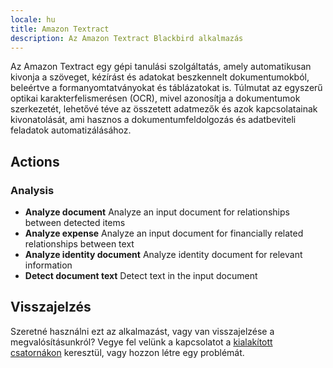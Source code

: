 ```yaml
---
locale: hu
title: Amazon Textract
description: Az Amazon Textract Blackbird alkalmazás
---
```


<LinkCard title="Megtekintés a Githubon" target="_blank" href="https://github.com/bb-io/AmazonTextract" icon="github" />

Az Amazon Textract egy gépi tanulási szolgáltatás, amely automatikusan kivonja a szöveget, kézírást és adatokat beszkennelt dokumentumokból, beleértve a formanyomtatványokat és táblázatokat is. Túlmutat az egyszerű optikai karakterfelismerésen (OCR), mivel azonosítja a dokumentumok szerkezetét, lehetővé téve az összetett adatmezők és azok kapcsolatainak kivonatolását, ami hasznos a dokumentumfeldolgozás és adatbeviteli feladatok automatizálásához.

## Actions

### Analysis
- **Analyze document** Analyze an input document for relationships between detected items
- **Analyze expense** Analyze an input document for financially related relationships between text
- **Analyze identity document** Analyze identity document for relevant information
- **Detect document text** Detect text in the input document

## Visszajelzés

Szeretné használni ezt az alkalmazást, vagy van visszajelzése a megvalósításunkról? Vegye fel velünk a kapcsolatot a [kialakított csatornákon](https://www.blackbird.io/) keresztül, vagy hozzon létre egy problémát.